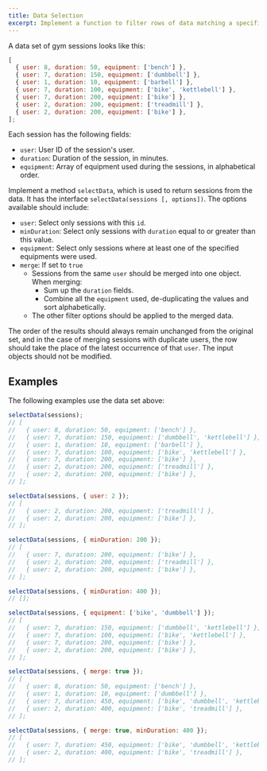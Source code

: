 ```yaml
---
title: Data Selection
excerpt: Implement a function to filter rows of data matching a specified requirement
---
```


A data set of gym sessions looks like this:

```js
[
  { user: 8, duration: 50, equipment: ['bench'] },
  { user: 7, duration: 150, equipment: ['dumbbell'] },
  { user: 1, duration: 10, equipment: ['barbell'] },
  { user: 7, duration: 100, equipment: ['bike', 'kettlebell'] },
  { user: 7, duration: 200, equipment: ['bike'] },
  { user: 2, duration: 200, equipment: ['treadmill'] },
  { user: 2, duration: 200, equipment: ['bike'] },
];
```

Each session has the following fields:

- `user`: User ID of the session's user.
- `duration`: Duration of the session, in minutes.
- `equipment`: Array of equipment used during the sessions, in alphabetical order.

Implement a method `selectData`, which is used to return sessions from the data. It has the interface `selectData(sessions [, options])`. The options available should include:

- `user`: Select only sessions with this `id`.
- `minDuration`: Select only sessions with `duration` equal to or greater than this value.
- `equipment`: Select only sessions where at least one of the specified equipments were used.
- `merge`: If set to `true`
  - Sessions from the same `user` should be merged into one object. When merging:
    - Sum up the `duration` fields.
    - Combine all the `equipment` used, de-duplicating the values and sort alphabetically.
  - The other filter options should be applied to the merged data.

The order of the results should always remain unchanged from the original set, and in the case of merging sessions with duplicate users, the row should take the place of the latest occurrence of that `user`. The input objects should not be modified.

## Examples

The following examples use the data set above:

```js
selectData(sessions);
// [
//   { user: 8, duration: 50, equipment: ['bench'] },
//   { user: 7, duration: 150, equipment: ['dumbbell', 'kettlebell'] },
//   { user: 1, duration: 10, equipment: ['barbell'] },
//   { user: 7, duration: 100, equipment: ['bike', 'kettlebell'] },
//   { user: 7, duration: 200, equipment: ['bike'] },
//   { user: 2, duration: 200, equipment: ['treadmill'] },
//   { user: 2, duration: 200, equipment: ['bike'] },
// ];

selectData(sessions, { user: 2 });
// [
//   { user: 2, duration: 200, equipment: ['treadmill'] },
//   { user: 2, duration: 200, equipment: ['bike'] },
// ];

selectData(sessions, { minDuration: 200 });
// [
//   { user: 7, duration: 200, equipment: ['bike'] },
//   { user: 2, duration: 200, equipment: ['treadmill'] },
//   { user: 2, duration: 200, equipment: ['bike'] },
// ];

selectData(sessions, { minDuration: 400 });
// [];

selectData(sessions, { equipment: ['bike', 'dumbbell'] });
// [
//   { user: 7, duration: 150, equipment: ['dumbbell', 'kettlebell'] },
//   { user: 7, duration: 100, equipment: ['bike', 'kettlebell'] },
//   { user: 7, duration: 200, equipment: ['bike'] },
//   { user: 2, duration: 200, equipment: ['bike'] },
// ];

selectData(sessions, { merge: true });
// [
//   { user: 8, duration: 50, equipment: ['bench'] },
//   { user: 1, duration: 10, equipment: ['dumbbell'] },
//   { user: 7, duration: 450, equipment: ['bike', 'dumbbell', 'kettlebell'] },
//   { user: 2, duration: 400, equipment: ['bike', 'treadmill'] },
// ];

selectData(sessions, { merge: true, minDuration: 400 });
// [
//   { user: 7, duration: 450, equipment: ['bike', 'dumbbell', 'kettlebell'] },
//   { user: 2, duration: 400, equipment: ['bike', 'treadmill'] },
// ];
```
